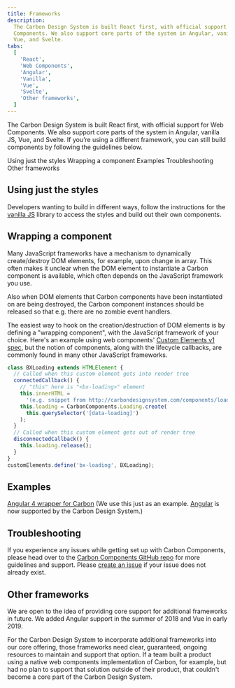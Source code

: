 ```yaml
---
title: Frameworks
description:
  The Carbon Design System is built React first, with official support for Web
  Components. We also support core parts of the system in Angular, vanilla JS,
  Vue, and Svelte.
tabs:
  [
    'React',
    'Web Components',
    'Angular',
    'Vanilla',
    'Vue',
    'Svelte',
    'Other frameworks',
  ]
---
```


<PageDescription>

The Carbon Design System is built React first, with official support for Web
Components. We also support core parts of the system in Angular, vanilla JS,
Vue, and Svelte. If you’re using a different framework, you can still build
components by following the guidelines below.

</PageDescription>

<AnchorLinks>
  <AnchorLink>Using just the styles</AnchorLink>
  <AnchorLink>Wrapping a component</AnchorLink>
  <AnchorLink>Examples</AnchorLink>
  <AnchorLink>Troubleshooting</AnchorLink>
  <AnchorLink>Other frameworks</AnchorLink>
</AnchorLinks>

## Using just the styles

Developers wanting to build in different ways, follow the instructions for the
[vanilla JS](/get-started/develop/vanilla) library to access the styles and
build out their own components.

## Wrapping a component

Many JavaScript frameworks have a mechanism to dynamically create/destroy DOM
elements, for example, upon change in array. This often makes it unclear when
the DOM element to instantiate a Carbon component is available, which often
depends on the JavaScript framework you use.

Also when DOM elements that Carbon components have been instantiated on are
being destroyed, the Carbon component instances should be released so that e.g.
there are no zombie event handlers.

The easiest way to hook on the creation/destruction of DOM elements is by
defining a "wrapping component", with the JavaScript framework of your choice.
Here's an example using web components'
[Custom Elements v1 spec](https://developer.mozilla.org/en-US/docs/Web/Web_Components/Custom_Elements),
but the notion of components, along with the lifecycle callbacks, are commonly
found in many other JavaScript frameworks.

```javascript
class BXLoading extends HTMLElement {
  // Called when this custom element gets into render tree
  connectedCallback() {
    // "this" here is "<bx-loading>" element
    this.innerHTML =
      '(e.g. snippet from http://carbondesignsystem.com/components/loading/code)';
    this.loading = CarbonComponents.Loading.create(
      this.querySelector('[data-loading]')
    );
  }
  // Called when this custom element gets out of render tree
  disconnectedCallback() {
    this.loading.release();
  }
}
customElements.define('bx-loading', BXLoading);
```

## Examples

[Angular 4 wrapper for Carbon](https://codepen.io/asudoh/pen/VryJBO?editors=1010)
(We use this just as an example.
[Angular](https://github.com/IBM/carbon-components-angular) is now supported by
the Carbon Design System.)

## Troubleshooting

If you experience any issues while getting set up with Carbon Components, please
head over to the
[Carbon Components GitHub repo](https://github.com/carbon-design-system/carbon-components)
for more guidelines and support. Please
[create an issue](https://github.com/carbon-design-system/carbon/issues) if your
issue does not already exist.

## Other frameworks

We are open to the idea of providing core support for additional frameworks in
future. We added Angular support in the summer of 2018 and Vue in early 2019.

For the Carbon Design System to incorporate additional frameworks into our core
offering, those frameworks need clear, guaranteed, ongoing resources to maintain
and support that option. If a team built a product using a native web components
implementation of Carbon, for example, but had no plan to support that solution
outside of their product, that couldn't become a core part of the Carbon Design
System.
